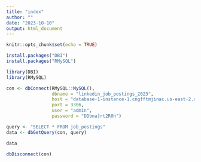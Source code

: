 ```yaml
---
title: "index"
author: ""
date: "2023-10-10"
output: html_document
---
```


```r
knitr::opts_chunk$set(echo = TRUE)
```

```r
install.packages("DBI")
install.packages("RMySQL")

library(DBI)
library(RMySQL)
```

```r
con <- dbConnect(RMySQL::MySQL(), 
                 dbname = "linkedin_job_postings_2023", 
                 host = "database-1-instance-1.cngfftmjinac.us-east-2.rds.amazonaws.com", 
                 port = 3306, 
                 user = "admin", 
                 password = "DDbna}rt2R0h")
```

```r
query <- "SELECT * FROM job_postings"
data <- dbGetQuery(con, query)

data
```

```r
dbDisconnect(con)
```

